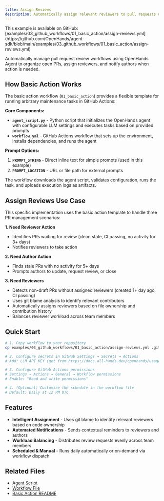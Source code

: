 ```yaml
---
title: Assign Reviews
description: Automatically assign relevant reviewers to pull requests using OpenHands Agent
---
```


<Note>
This example is available on GitHub: [examples/03_github_workflows/01_basic_action/assign-reviews.yml](https://github.com/OpenHands/agent-sdk/blob/main/examples/03_github_workflows/01_basic_action/assign-reviews.yml)
</Note>

Automatically manage pull request review workflows using OpenHands Agent to organize open PRs, assign reviewers, and notify authors when action is needed.

## How Basic Action Works

The basic action workflow (`01_basic_action`) provides a flexible template for running arbitrary maintenance tasks in GitHub Actions:

**Core Components:**
- **`agent_script.py`** - Python script that initializes the OpenHands agent with configurable LLM settings and executes tasks based on provided prompts
- **`workflow.yml`** - GitHub Actions workflow that sets up the environment, installs dependencies, and runs the agent

**Prompt Options:**
1. **`PROMPT_STRING`** - Direct inline text for simple prompts (used in this example)
2. **`PROMPT_LOCATION`** - URL or file path for external prompts

The workflow downloads the agent script, validates configuration, runs the task, and uploads execution logs as artifacts.

## Assign Reviews Use Case

This specific implementation uses the basic action template to handle three PR management scenarios:

**1. Need Reviewer Action**
- Identifies PRs waiting for review (clean state, CI passing, no activity for 3+ days)
- Notifies reviewers to take action

**2. Need Author Action**
- Finds stale PRs with no activity for 5+ days
- Prompts authors to update, request review, or close

**3. Need Reviewers**
- Detects non-draft PRs without assigned reviewers (created 1+ day ago, CI passing)
- Uses git blame analysis to identify relevant contributors
- Automatically assigns reviewers based on file ownership and contribution history
- Balances reviewer workload across team members

## Quick Start

```bash
# 1. Copy workflow to your repository
cp examples/03_github_workflows/01_basic_action/assign-reviews.yml .github/workflows/assign-reviews.yml

# 2. Configure secrets in GitHub Settings → Secrets → Actions
# Add: LLM_API_KEY (get from https://docs.all-hands.dev/openhands/usage/llms/openhands-llms)

# 3. Configure GitHub Actions permissions
# Settings → Actions → General → Workflow permissions
# Enable: "Read and write permissions"

# 4. (Optional) Customize the schedule in the workflow file
# Default: Daily at 12 PM UTC
```

## Features

- **Intelligent Assignment** - Uses git blame to identify relevant reviewers based on code ownership
- **Automated Notifications** - Sends contextual reminders to reviewers and authors
- **Workload Balancing** - Distributes review requests evenly across team members
- **Scheduled & Manual** - Runs daily automatically or on-demand via workflow dispatch

## Related Files

- [Agent Script](https://github.com/OpenHands/agent-sdk/blob/main/examples/03_github_workflows/01_basic_action/agent_script.py)
- [Workflow File](https://github.com/OpenHands/agent-sdk/blob/main/examples/03_github_workflows/01_basic_action/assign-reviews.yml)
- [Basic Action README](https://github.com/OpenHands/agent-sdk/blob/main/examples/03_github_workflows/01_basic_action/README.md)
